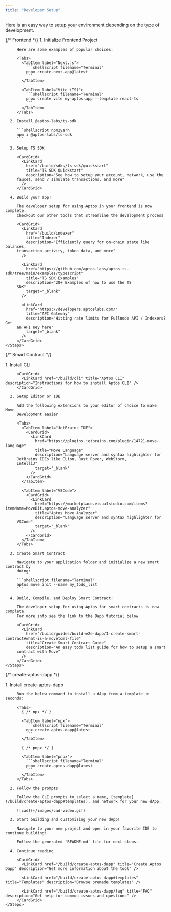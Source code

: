 ```yaml
---
title: "Developer Setup"
---
```



Here is an easy way to setup your environment depending on the type of development.

<Tabs>
  {/* Frontend */}

  <TabItem label="Frontend">
    <Steps>
      1. Initialize Frontend Project

         Here are some examples of popular choices:

         <Tabs>
           <TabItem label="Next.js">
             ```shellscript filename="Terminal"
             pnpx create-next-app@latest
             ```
           </TabItem>

           <TabItem label="Vite (TS)">
             ```shellscript filename="Terminal"
             pnpx create vite my-aptos-app --template react-ts
             ```
           </TabItem>
         </Tabs>

      2. Install @aptos-labs/ts-sdk

         ```shellscript npm2yarn
         npm i @aptos-labs/ts-sdk
         ```

      3. Setup TS SDK

         <CardGrid>
           <LinkCard
             href="/build/sdks/ts-sdk/quickstart"
             title="TS SDK Quickstart"
             description="See how to setup your account, network, use the
         faucet, send / simulate transactions, and more"
           />
         </CardGrid>

      4. Build your app!

         The developer setup for using Aptos in your frontend is now complete.
         Checkout our other tools that streamline the development process

         <CardGrid>
           <LinkCard
             href="/build/indexer"
             title="Indexer"
             description="Efficiently query for on-chain state like balances,
         transaction activity, token data, and more"
           />

           <LinkCard
             href="https://github.com/aptos-labs/aptos-ts-sdk/tree/main/examples/typescript"
             title="TS SDK Examples"
             description="20+ Examples of how to use the TS
         SDK"
             target="_blank"
           />

           <LinkCard
             href="https://developers.aptoslabs.com/"
             title="API Gateway"
             description="Hitting rate limits for Fullnode API / Indexers? Get
         an API Key here"
             target="_blank"
           />
         </CardGrid>
    </Steps>
  </TabItem>

  {/* Smart Contract */}

  <TabItem label="Smart Contract">
    <Steps>
      1. Install CLI

         <CardGrid>
           <LinkCard href="/build/cli" title="Aptos CLI" description="Instructions for how to install Aptos CLI" />
         </CardGrid>

      2. Setup Editor or IDE

         Add the following extensions to your editor of choice to make Move
         Development easier

         <Tabs>
           <TabItem label="JetBrains IDE">
             <CardGrid>
               <LinkCard
                 href="https://plugins.jetbrains.com/plugin/14721-move-language"
                 title="Move Language"
                 description="Language server and syntax highlighter for
         JetBrains IDEs like CLion, Rust Rover, WebStorm,
         IntelliJ"
                 target="_blank"
               />
             </CardGrid>
           </TabItem>

           <TabItem label="VSCode">
             <CardGrid>
               <LinkCard
                 href="https://marketplace.visualstudio.com/items?itemName=MoveBit.aptos-move-analyzer"
                 title="Aptos Move Analyzer"
                 description="Language server and syntax highlighter for
         VSCode"
                 target="_blank"
               />
             </CardGrid>
           </TabItem>
         </Tabs>

      3. Create Smart Contract

         Navigate to your application folder and initialize a new smart contract by
         doing:

         ```shellscript filename="Terminal"
         aptos move init --name my_todo_list
         ```

      4. Build, Compile, and Deploy Smart Contract!

         The developer setup for using Aptos for smart contracts is now complete.
         For more info see the link to the Dapp tutorial below

         <CardGrid>
           <LinkCard
             href="/build/guides/build-e2e-dapp/1-create-smart-contract#what-is-a-movetoml-file"
             title="Create Smart Contract Guide"
             description="An easy todo list guide for how to setup a smart
         contract with Move"
           />
         </CardGrid>
    </Steps>
  </TabItem>

  {/* create-aptos-dapp */}

  <TabItem label="Create Aptos Dapp">
    <Steps>
      1. Install create-aptos-dapp

         Run the below command to install a dApp from a template in seconds:

         <Tabs>
           { /* npx */ }

           <TabItem label="npx">
             ```shellscript filename="Terminal"
             npx create-aptos-dapp@latest
             ```
           </TabItem>

           { /* pnpx */ }

           <TabItem label="pnpx">
             ```shellscript filename="Terminal"
             pnpx create-aptos-dapp@latest
             ```
           </TabItem>
         </Tabs>

      2. Follow the prompts

         Follow the CLI prompts to select a name, [template](/build/create-aptos-dapp#templates), and network for your new dApp.

         ![cad](~/images/cad-video.gif)

      3. Start building and customizing your new dApp!

         Navigate to your new project and open in your favorite IDE to continue building!

         Follow the generated `README.md` file for next steps.

      4. Continue reading

         <CardGrid>
           <LinkCard href="/build/create-aptos-dapp" title="Create Aptos Dapp" description="Get more information about the tool" />

           <LinkCard href="/build/create-aptos-dapp#templates" title="Templates" description="Browse premade templates" />

           <LinkCard href="/build/create-aptos-dapp/faq" title="FAQ" description="Get help for common issues and questions" />
         </CardGrid>
    </Steps>
  </TabItem>
</Tabs>
